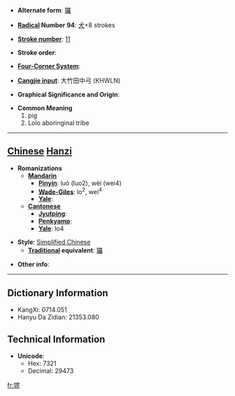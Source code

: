 * '''Alternate form''': [[玀]]

* '''[[Wiktionary:Chinese radical index| Radical]] Number 94''': [[Wiktionary:Chinese radical index 犬|犬]]+8 strokes

* '''[[Wiktionary:Chinese total strokes index|Stroke number]]''': [[Wiktionary:Chinese total strokes index 11|11]]

* '''Stroke order''': 

* '''[[Wiktionary:Chinese four corner index|Four-Corner System]]''': 

* '''[[Wiktionary:Chinese Cangjie index|Cangjie input]]''': 大竹田中弓 (KHWLN)

* '''Graphical Significance and Origin''': 

* '''Common Meaning'''
*#pig
*# Lolo aboringinal tribe


----

== [[Chinese]] [[Hanzi]] ==

* '''Romanizations'''
** '''[[Mandarin]]'''
*** '''[[Pinyin]]''': luó (luo2), wèi (wei4)
*** '''[[Wade-Giles]]''': lo<sup>2</sup>, wei<sup>4</sup>
*** '''[[Yale]]''': 
** '''[[Cantonese]]'''
*** '''[[Jyutping]]''':
*** '''[[Penkyamp]]''': 
*** '''[[Yale]]''': lo4

* '''Style''': [[Simplified Chinese]] 
** '''[[Traditional Chinese|Traditional]] equivalent''': [[玀]]

* '''Other info''': 

----

== Dictionary Information ==

* KangXi: 0714.051
* Hanyu Da Zidian: 21353.080

== Technical Information ==

* '''Unicode''':
** Hex: 7321
** Decimal: 29473

[[fr:猡]]